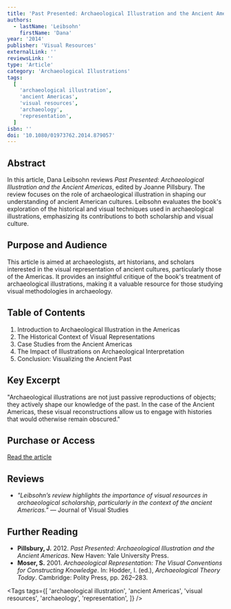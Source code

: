 ```yaml
---
title: 'Past Presented: Archaeological Illustration and the Ancient Americas'
authors:
  - lastName: 'Leibsohn'
    firstName: 'Dana'
year: '2014'
publisher: 'Visual Resources'
externalLink: ''
reviewsLink: ''
type: 'Article'
category: 'Archaeological Illustrations'
tags:
  [
    'archaeological illustration',
    'ancient Americas',
    'visual resources',
    'archaeology',
    'representation',
  ]
isbn: ''
doi: '10.1080/01973762.2014.879057'
---
```


## Abstract

In this article, Dana Leibsohn reviews _Past Presented: Archaeological Illustration and the Ancient Americas_, edited by Joanne Pillsbury. The review focuses on the role of archaeological illustration in shaping our understanding of ancient American cultures. Leibsohn evaluates the book's exploration of the historical and visual techniques used in archaeological illustrations, emphasizing its contributions to both scholarship and visual culture.

## Purpose and Audience

This article is aimed at archaeologists, art historians, and scholars interested in the visual representation of ancient cultures, particularly those of the Americas. It provides an insightful critique of the book's treatment of archaeological illustrations, making it a valuable resource for those studying visual methodologies in archaeology.

## Table of Contents

1. Introduction to Archaeological Illustration in the Americas
2. The Historical Context of Visual Representations
3. Case Studies from the Ancient Americas
4. The Impact of Illustrations on Archaeological Interpretation
5. Conclusion: Visualizing the Ancient Past

## Key Excerpt

"Archaeological illustrations are not just passive reproductions of objects; they actively shape our knowledge of the past. In the case of the Ancient Americas, these visual reconstructions allow us to engage with histories that would otherwise remain obscured."

## Purchase or Access

[Read the article](https://www.tandfonline.com/doi/abs/10.1080/01973762.2014.879057)

## Reviews

- _"Leibsohn’s review highlights the importance of visual resources in archaeological scholarship, particularly in the context of the ancient Americas."_ — Journal of Visual Studies

## Further Reading

- **Pillsbury, J.** 2012. _Past Presented: Archaeological Illustration and the Ancient Americas_. New Haven: Yale University Press.
- **Moser, S.** 2001. _Archaeological Representation: The Visual Conventions for Constructing Knowledge_. In: Hodder, I. (ed.), _Archaeological Theory Today_. Cambridge: Polity Press, pp. 262–283.

<Tags
  tags={[
    'archaeological illustration',
    'ancient Americas',
    'visual resources',
    'archaeology',
    'representation',
  ]}
/>
